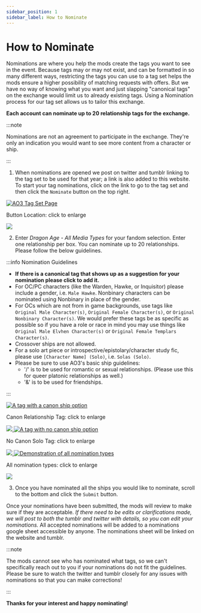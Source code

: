 ```yaml
---
sidebar_position: 1
sidebar_label: How to Nominate
---
```


# How to Nominate

Nominations are where you help the mods create the tags you want to see in the
event. Because tags may or may not exist, and can be formatted in so many
different ways, restricting the tags you can use to a tag set helps the mods
ensure a higher possibility of matching requests with offers. But we have no way
of knowing what you want and just slapping "canonical tags" on the exchange
would limit us to already existing tags. Using a Nomination process for our tag
set allows us to tailor this exchange.

**Each account can nominate up to 20 relationship tags for the exchange.**

:::note

Nominations are not an agreement to participate in the exchange. They're only an
indication you would want to see more content from a character or ship.

:::

1. When nominations are opened we post on twitter and tumblr linking to the tag
   set to be used for that year; a link is also added to this website. To start
   your tag nominations, click on the link to go to the tag set and then click
   the `Nominate` button on the top right.

<a href="#img1" class="preview">
<img src={require('/img/tutorial/nominate.png').default} alt="AO3 Tag Set Page" class="thumbnail"></img>
</a>
<p class="label">Button Location: click to enlarge</p>
<p> </p>
<a href="#_" class="lightbox" id="img1">
<img src={require('/img/tutorial/nominate.png').default}></img>
</a>

2. Enter _Dragon Age - All Media Types_ for your fandom selection. Enter one
   relationship per box. You can nominate up to 20 relationships. Please follow
   the below guidelines.

:::info Nomination Guidelines

- **If there is a canonical tag that shows up as a suggestion for your
  nomination please click to add it.**
- For OC/PC characters (like the Warden, Hawke, or Inquisitor) please include a
  gender, i.e. `Male Hawke`. Nonbinary characters can be nominated using
  Nonbinary in place of the gender.
- For OCs which are not from in game backgrounds, use tags like
  `Original Male Character(s)`, `Original Female Character(s)`, or
  `Original Nonbinary Character(s)`. We would prefer these tags be as specific
  as possible so if you have a role or race in mind you may use things like
  `Original Male Elvhen Character(s)` or
  `Original Female Templars Character(s)`.
- Crossover ships are not allowed.
- For a solo art piece or introspective/epistolary/character study fic, please
  use `[Character Name] (Solo)`, i.e. `Solas (Solo)`.
- Please be sure to use AO3's basic ship guidelines:
  - '/' is to be used for romantic or sexual relationships. (Please use this for
    queer platonic relationships as well.)
  - '&' is to be used for friendships.

:::

<a href="#img2" class="preview">
<img src={require('/img/tutorial/canon.png').default} alt="A tag with a canon ship option" class="thumbnail"></img>
</a>
<p class="label">Canon Relationship Tag: click to enlarge</p>
<p> </p>
<a href="#_" class="lightbox" id="img2">
<img src={require('/img/tutorial/canon.png').default}></img>
</a>

<a href="#img3" class="preview">
<img src={require('/img/tutorial/nocanon.png').default} alt="A tag with no canon ship option" class="thumbnail"></img>
</a>
<p class="label">No Canon Solo Tag: click to enlarge</p>
<p> </p>
<a href="#_" class="lightbox" id="img3">
<img src={require('/img/tutorial/nocanon.png').default}></img>
</a>

<a href="#img4" class="preview">
<img src={require('/img/tutorial/allnomtypes.png').default} alt="Demonstration of all nomination types" class="thumbnail"></img>
</a>
<p class="label">All nomination types: click to enlarge</p>
<p> </p>
<a href="#_" class="lightbox" id="img4">
<img src={require('/img/tutorial/allnomtypes.png').default}></img>
</a>

3. Once you have nominated all the ships you would like to nominate, scroll to
  the bottom and click the `Submit` button.

  Once your nominations have been submitted, the mods will review to make sure if
  they are acceptable. *If there need to be edits or clarifications made, we will
  post to both the tumblr and twitter with details, so you can edit your
  nominations.* All accepted nominations will be added to a nominations google
  sheet accessible by anyone. The nominations sheet will be linked on the website
  and tumblr.

  :::note
  
  The mods cannot see who has nominated what tags, so we can't specifically reach
  out to you if your nominations do not fit the guidelines. Please be sure to
  watch the twitter and tumblr closely for any issues with nominations so that you
  can make corrections!
  
  :::

**Thanks for your interest and happy nominating!**
